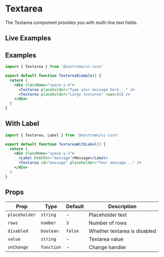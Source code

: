 
# Textarea

The Textarea component provides you with multi-line text fields.

## Live Examples

<StorybookEmbed story="components-textarea--default" />

<StorybookEmbed story="components-textarea--with-value" />

<StorybookEmbed story="components-textarea--form-example" />

## Examples

```jsx
import { Textarea } from '@nostromo/ui-core'

export default function TextareaExample() {
  return (
    <div className="space-y-4">
      <Textarea placeholder="Type your message here..." />
      <Textarea placeholder="Large textarea" rows={6} />
    </div>
  )
}
```

## With Label

```jsx
import { Textarea, Label } from '@nostromo/ui-core'

export default function TextareaWithLabel() {
  return (
    <div className="space-y-2">
      <Label htmlFor="message">Message</Label>
      <Textarea id="message" placeholder="Your message..." />
    </div>
  )
}
```

## Props

| Prop | Type | Default | Description |
|------|------|---------|-------------|
| `placeholder` | `string` | - | Placeholder text |
| `rows` | `number` | `3` | Number of rows |
| `disabled` | `boolean` | `false` | Whether textarea is disabled |
| `value` | `string` | - | Textarea value |
| `onChange` | `function` | - | Change handler |
